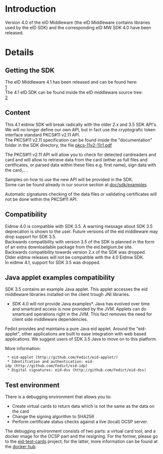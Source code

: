 = Introduction =

Version 4.0 of the eID Middleware (the eID Middleware contains libraries used by the eID SDK) and the corresponding eID MW SDK 4.0 have been released.


= Details =

==Getting the SDK==

The eID Middleware 4.1 has been released and can be found here:<BR>
[http://eid.belgium.be/en/using_your_eid/installing_the_eid_software]<BR>

The 4.1 eID SDK can be found inside the eID middleware source tree:<BR>
[https://github.com/Fedict/eid-mw/tree/master/doc/sdk]<BR>

==Content==

This 4.1 eidmw SDK will break radically with the older 2.x and 3.5 SDK API's.<BR>
We will no longer define our own API, but in fact use the cryptografic token interface standard PKCS#11 v2.11 API.<BR>
The PKCS#11 v2.11 specification can be found inside the "documentation" folder in the SDK directory, the file [https://github.com/Fedict/eid-mw/blob/master/doc/sdk/documentation/pkcs-11v2-11r1.pdf pkcs-11v2-11r1.pdf]

The PKCS#11 v2.11 API will allow you to check for detected cardreaders and card and will allow to retrieve data from the card (either as full files and certificates, or parsed data within these files e.g. first name), sign data with the card,.. .

Samples on how to use the new API will be provided in the SDK.<BR>
Some can be found already in our source section at [https://github.com/Fedict/eid-mw/tree/doc/sdk/examples doc/sdk/examples]

Automatic signatures checking of the data files or validating certificates will not be done within the PKCS#11 API. 

==Compatibility==

Eidmw 4.0 is compatible with SDK 3.5. A warning message about SDK 3.5 deprecation is shown to the user. Future versions of the eid middleware may drop support for SDK 3.5.<br>
Backwards compatibility with version 3.5 of the SDK is planned in the form of an extra downloadable package from the eid.belgium.be site.<BR>
Backwards compatibility towards version 2.x of the SDK was dropped.<BR>
Older eidmw releases will not be compatible with the 4.0 Eidmw SDK.<BR>

In eidmw 4.1, support for SDK 3.5 was dropped.

==Java applet examples compatibility==

SDK 3.5 contains an example Java applet. This applet accesses the eid middleware libraries installed on the client trough JNI libraries. 

*SDK 4.0 will not provide Java examples*. Java has evolved over time and smartcard access is  now provided by the JVM. Applets can do smartcard operations right in the JVM. This fact removes the need for client side middleware dependencies.

Fedict provides and maintains a pure Java eid applet. Around the "eid-applet", other applications are built to ease integration with web based applications. We suggest users of SDK 3.5 Java to move on to this platform.

More information:
  * eid-applet (http://github.com/Fedict/eid-applet/)
  * Identifcation and authentication: eid-idp (http://github.com/Fedict/eid-idp)
  * Digital signatures: eid-dss (http://github.com/Fedict/eid-dss)

== Test environment ==

There is a debugging environment that allows you to:

* Create virtual cards to return data which is not the same as the data on the card
* Change the signing algorithm to SHA256
* Perform certificate status checks against a live (local) OCSP server.

The debugging environment consists of two parts: a virtual card tool, and a docker image for the OCSP part and the resigning. For the former, please go to the [https://github.com/Fedict/eid-test-cards eid-test-cards] project; for the latter, more information can be found at the [https://hub.docker.com/r/fedict/eid-test-ca/ docker hub].